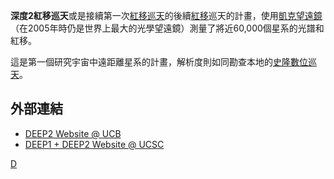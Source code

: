 '''深度2紅移巡天'''或'''{{lang|en|DEEP2}}'''是接續第一次[[紅移巡天|紅移巡天]]的後續[[紅移|紅移]]巡天的計畫，使用[[凱克天文台|凱克望遠鏡]]（在2005年時仍是世界上最大的光學望遠鏡）測量了將近60,000個星系的光譜和紅移。

這是第一個研究宇宙中遠距離星系的計畫，解析度則如同勘查本地的[[史隆數位巡天|史隆數位巡天]]。

== 外部連結 ==
* [https://web.archive.org/web/20070828184733/http://deep.berkeley.edu/~marc/deep/index.html DEEP2 Website @ UCB]
* [http://deep.ucolick.org/overview.html DEEP1 + DEEP2 Website @ UCSC] {{Wayback|url=http://deep.ucolick.org/overview.html |date=20190603132902 }}

{{galaxy-stub}}

[[Category:巡天项目|D]]